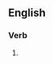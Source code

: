 ==English==

===Verb===
{{head|en|verb form}}

# {{lb|en|Geordie}} {{present participle of|myek|lang=en|nocat=1}}